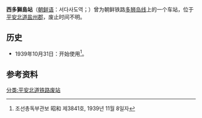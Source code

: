 {{朝鮮半島車站資訊
|公司色 = black
|文字色 = 
|站名 = 西多獅島站
|圖片 = 
|pxl = 
|圖片說明 =
|前一站 = [[多獅島站|多獅島]]
|前一站距離 = 2.6
|後一站距離 = 1.0
|後一站 = [[多獅島港站|多獅島港]]
|諺文 = 서다사도역
|朝鮮漢字 = 西多獅島驛
|文觀部式 = Seodasado-yeok
|馬-賴式 = Sŏtasado-yŏk
|副站名 = 
|車站編號 = 
|停站路線數 = 
|所屬公司 = [[朝鲜总督府铁道局|朝鲜总督府铁道局]]
|所屬路線 = [[多狮岛线|多狮岛线]]
|距離 = 23.1
|起點站 = [[龙川站_(平安北道)|龙川]]
|所在地 =[[平安北道|平安北道]][[盐州郡|盐州郡]]
|車站構造 = 地面车站
|月台配置 = 
|啟用年月日 = 1939年10月31日 
|廢站年月日 = 
|上下車人次 = 
|統計年度 = 
|轉車 = 
|備註 = 
|全寬備註 = 
}}

'''西多獅島站'''（[[朝鲜语|朝鲜语]]：서다사도역；{{lang|ko|西多獅島驛}}）曾为朝鲜铁路[[多狮岛线|多狮岛线]]上的一个车站，位于[[平安北道|平安北道]][[盐州郡|盐州郡]]，废止时间不明。

== 历史 ==
*1939年10月31日：开始使用<ref>조선총독부관보 昭和 제3841호, 1939년 11월 8일자</ref>。

==参考资料==
{{reflist}}

{{多狮岛线}}

[[分类:平安北道铁路废站|分类:平安北道铁路废站]]